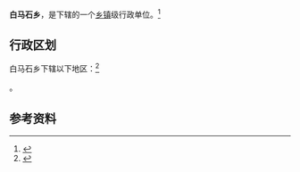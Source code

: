 {{中国乡级行政区|14/06/22/208/000}}

'''白马石乡'''，是{{PRC admin/fullname|14/06/22/208/000|3}}下辖的一个[[乡镇|乡镇]]级行政单位。<ref>{{PRC admin/ref sgc|{{PRC admin/parent|14/06/22/208/000}}}}</ref>

== 行政区划 ==

白马石乡下辖以下地区：<ref>{{PRC admin/ref sgc|14/06/22/208/000}}</ref>

{{PRC admin/children|14/06/22/208/000}}。

== 参考资料 ==

{{reflist}}

{{行政区划小作品}}
{{PRC admin/navcat|14/06/22/208/000}}